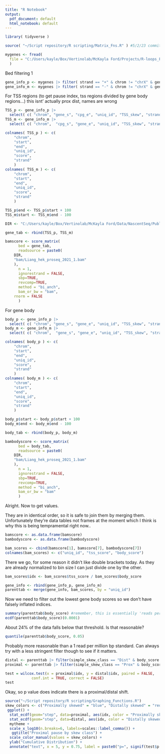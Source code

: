 ```yaml
---
title: "R Notebook"
output:
  pdf_document: default
  html_notebook: default
---
```


```r
library( tidyverse )
```

```r
source( "~/Script repository/R scripting/Matrix_Fns.R" ) #5/2/23 commit at my github https://github.com/McK-Ford/Script-repository/blob/main/R%20scripting/Matrix.R
```

```r
mygenes <- fread( 
  file = "C:/Users/kayle/Box/Vertinolab/McKayla Ford/Projects/R-loops_Pausing/Sequence_based_analysis/Classing_by_Skew/beds/skew_classed_refseq_wheader.txt"
  )
```

Bed filtering 1
```r
gene_info_p <- mygenes |> filter( strand == "+" & chrom != "chrX" & gene_l > 150 )
gene_info_m <- mygenes |> filter( strand == "-" & chrom != "chrX" & gene_l > 150 )
```

For TSS regions (to get pause index, tss regions divided by gene body regions...)
this isnt' actually prox dist, names are wrong
```r
TSS_p <- gene_info_p |>
  select( c( "chrom", "gene_s", "cpg_e", "uniq_id", "TSS_skew", "strand" ) )
TSS_m <- gene_info_m |>
  select( c( "chrom",  "cpg_s", "gene_e", "uniq_id", "TSS_skew", "strand" ) )

colnames( TSS_p ) <- c(
    "chrom",
    "start",
    "end",
    "uniq_id",
    "score",
    "strand"
    )
colnames( TSS_m ) <- c(
    "chrom",
    "start",
    "end",
    "uniq_id",
    "score",
    "strand"
    )
```

```r
TSS_p$end <- TSS_p$start + 100
TSS_m$start <- TSS_m$end - 100
```

```r
DIR <- "C:/Users/kayle/Box/Vertinolab/McKayla Ford/Data/NascentSeq/PublicData/GSE156400_Fang_2021_HEK293T_PROseq_Rloops/Pro-seq/20211207 realigned/"
```

```r
gene_tab <- rbind(TSS_p, TSS_m)

bamscore <- score_matrix(
      bed = gene_tab,
      readsource = paste0(
    DIR,
    "bam/Liang_hek_proseq_2021_1.bam"
    ),
      n = 1,
      ignorestrand = FALSE,
      sbp=TRUE,
      revcomp=TRUE,
      method = "bi_anch",
      bam_or_bw = "bam",
    rnorm = FALSE 
      )
```


For gene body
```r
body_p <- gene_info_p |>
  select( c( "chrom", "gene_s", "gene_e", "uniq_id", "TSS_skew", "strand" ) )
body_m <- gene_info_m |>
  select( c( "chrom",  "gene_s", "gene_e", "uniq_id", "TSS_skew", "strand" ) )

colnames( body_p ) <- c(
    "chrom",
    "start",
    "end",
    "uniq_id",
    "score",
    "strand"
    )
colnames( body_m ) <- c(
    "chrom",
    "start",
    "end",
    "uniq_id",
    "score",
    "strand"
    )

body_p$start <- body_p$start + 100
body_m$end <- body_m$end - 100

body_tab <- rbind(body_p, body_m)
```

```r
bambodyscore <- score_matrix(
      bed = body_tab,
      readsource = paste0(
    DIR,
    "bam/Liang_hek_proseq_2021_1.bam"
    ),
      n = 1,
      ignorestrand = FALSE,
      sbp=TRUE,
      revcomp=TRUE,
      method = "bi_anch",
      bam_or_bw = "bam"
      )
```


Alright. Now to get values.

They are in identical order, so it is safe to join them by merging them. Unfortunately they're data tables not frames at the moment which I think is why this is being tempramental right now..
```r
bamscore <- as.data.frame(bamscore)
bambodyscore <- as.data.frame(bambodyscore)

bam_scores <- cbind(bamscore[1], bamscore[7], bambodyscore[7])
colnames(bam_scores) <- c("uniq_id", "tss_score", "body_score")
```
There we go, for some reason it didn't like double brackets today. As they are already normalized to bin size I can just divide one by the other.
```r
bam_scores$idx <- bam_scores$tss_score / bam_scores$body_score
```

```r
gene_info <- rbind(gene_info_p, gene_info_m)
parenttab <- merge(gene_info, bam_scores, by = "uniq_id")
```

Now we need to filter out the lowest gene body scores so we don't have falsely inflated indices.
```r
summary(parenttab$body_score) #remember, this is essentially 'reads per base pair' so of course they're low. Let's say 1 read per 10 kb?
ecdf(parenttab$body_score)(0.0001)
```
About 24% of the data falls below that threshold. Is that reasonable?
```r
quantile(parenttab$body_score, 0.05)
```
Probably more reasonable than a 1 read per million bp standard. Can always try with a less stringent filter though to see if it matters.

```r
distal <- parenttab |> filter(simple_skew_class == "Dist" & body_score > 0.0001) 
proximal <- parenttab |> filter(simple_skew_class == "Prox" & body_score > 0.0001) 
```

```r
test = wilcox.test(x = proximal$idx, y = distal$idx, paired = FALSE,
            conf.int = TRUE, correct = FALSE)
test
```
Okay, so p value does indicate there is a proximal/distal shift.

```r
source("~/Script repository/R scripting/Graphing_Functions.R")
skew_colors <- c("Proximally skewed" = "blue", "Distally skewed" = "red")
 ggplot() +
  stat_ecdf(geom="step", data=proximal, aes(idx, color = "Proximally skewed")) +
  stat_ecdf(geom="step", data=distal, aes(idx, color = "Distally skewed")) +
  mytheme +
  scale_x_log10(n.breaks=6, labels=scales::label_comma()) +
   ggtitle("Proximal pause by skew class") +
  scale_color_manual(values = skew_colors) +
  ylab("Cumulative Distribution") +
  annotate("text", x = 5, y = 0.75, label = paste0("p=", signif(test$p.value, digits = 4)))
```









